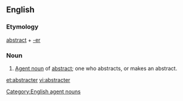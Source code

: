 ==English==

===Etymology===
[[abstract]] + [[-er]]

===Noun===

{{en-noun}}

# [[agent noun|Agent noun]] of [[abstract]]; one who abstracts, or makes an abstract.

[[Category:English agent nouns]]

[[et:abstracter]]
[[vi:abstracter]]